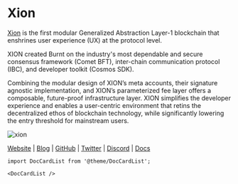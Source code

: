 # Xion 


<MainpageMetrics rpc="https://rpc.xion-testnet-1.burnt.com" binary="xiond" />

[Xion](https://xion.burnt.com/) is the first modular Generalized Abstraction Layer-1 blockchain that enshrines user experience (UX) at the protocol level. 

XION created Burnt on the industry's most dependable and secure consensus framework (Comet BFT), inter-chain communication protocol (IBC), and developer toolkit (Cosmos SDK). 

Combining the modular design of XION’s meta accounts, their signature agnostic implementation, and XION’s parameterized fee layer
offers a composable, future-proof infrastructure layer. XION simplifies the developer experience and enables a user-centric environment that retins the decentralized ethos of blockchain technology, while significantly lowering the entry threshold for mainstream users. 

![xion](./img/xion.png)

[Website](https://xion.burnt.com) | [Blog](https://xion.burnt.com/blog) | [GitHub](https://github.com/burnt-labs) | [Twitter](https://twitter.com/burnt_xion) | [Discord](https://discord.com/invite/burnt) | [Docs](https://docs.burnt.com/xion)

```mdx-code-block
import DocCardList from '@theme/DocCardList';

<DocCardList />
```